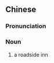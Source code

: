 {{also|馆驿}}
==Chinese==
{{zh-forms|s=馆驿}}

===Pronunciation===
{{zh-pron
|m=guǎnyì
|cat=n
}}

===Noun===
{{zh-noun}}

# {{lb|zh|archaic}} a roadside inn